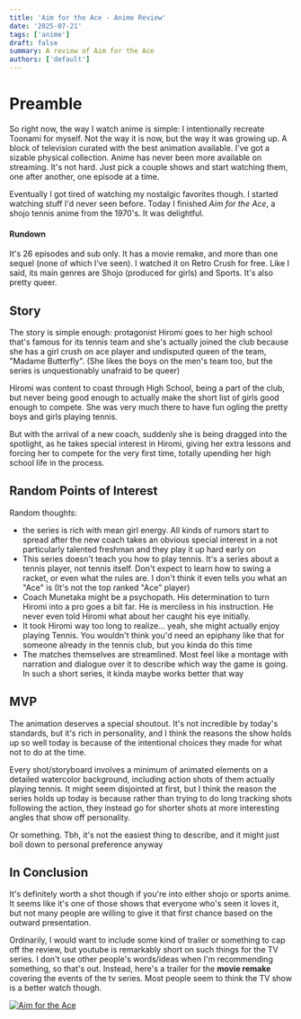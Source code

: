 ```yaml
---
title: 'Aim for the Ace - Anime Review'
date: '2025-07-21'
tags: ['anime']
draft: false
summary: A review of Aim for the Ace
authors: ['default']
---
```


# Preamble

So right now, the way I watch anime is simple: I intentionally recreate Toonami for myself. Not the way it is now, but the way it was growing up. A block of television curated with the best animation available. I've got a sizable physical collection. Anime has never been more available on streaming. It's not hard. Just pick a couple shows and start watching them, one after another, one episode at a time.

Eventually I got tired of watching my nostalgic favorites though. I started watching stuff I'd never seen before. Today I finished *Aim for the Ace*, a shojo tennis anime from the 1970's. It was delightful.

#### Rundown

It's 26 episodes and sub only. It has a movie remake, and more than one sequel (none of which I've seen). I watched it on Retro Crush for free. Like I said, its main genres are Shojo (produced for girls) and Sports. It's also pretty queer.

## Story

The story is simple enough: protagonist Hiromi goes to her high school that's famous for its tennis team and she's actually joined the club because she has a girl crush on ace player and undisputed queen of the team, "Madame Butterfly". (She likes the boys on the men's team too, but the series is unquestionably unafraid to be queer)

Hiromi was content to coast through High School, being a part of the club, but never being good enough to actually make the short list of girls good enough to compete. She was very much there to have fun ogling the pretty boys and girls playing tennis.

But with the arrival of a new coach, suddenly she is being dragged into the spotlight, as he takes special interest in Hiromi, giving her extra lessons and forcing her to compete for the very first time, totally upending her high school life in the process.

## Random Points of Interest

Random thoughts:
- the series is rich with mean girl energy. All kinds of rumors start to spread after the new coach takes an obvious special interest in a not particularly talented freshman and they play it up hard early on
- This series doesn't teach you how to play tennis. It's a series about a tennis player, not tennis itself. Don't expect to learn how to swing a racket, or even what the rules are. I don't think it even tells you what an "Ace" is (It's not the top ranked "Ace" player)
- Coach Munetaka might be a psychopath. His determination to turn Hiromi into a pro goes a bit far. He is merciless in his instruction. He never even told Hiromi what about her caught his eye initially.
- It took Hiromi way too long to realize... yeah, she might actually enjoy playing Tennis. You wouldn't think you'd need an epiphany like that for someone already in the tennis club, but you kinda do this time
- The matches themselves are streamlined. Most feel like a montage with narration and dialogue over it to describe which way the game is going. In such a short series, it kinda maybe works better that way

## MVP

The animation deserves a special shoutout. It's not incredible by today's standards, but it's rich in personality, and I think the reasons the show holds up so well today is because of the intentional choices they made for what not to do at the time.

Every shot/storyboard involves a minimum of animated elements on a detailed watercolor background, including action shots of them actually playing tennis. It might seem disjointed at first, but I think the reason the series holds up today is because rather than trying to do long tracking shots following the action, they instead go for shorter shots at more interesting angles that show off personality.

Or something. Tbh, it's not the easiest thing to describe, and it might just boil down to personal preference anyway

## In Conclusion

It's definitely worth a shot though if you're into either shojo or sports anime. It seems like it's one of those shows that everyone who's seen it loves it, but not many people are willing to give it that first chance based on the outward presentation.

Ordinarily, I would want to include some kind of trailer or something to cap off the review, but youtube is remarkably short on such things for the TV series. I don't use other people's words/ideas when I'm recommending something, so that's out. Instead, here's a trailer for the **movie remake** covering the events of the tv series. Most people seem to think the TV show is a better watch though.

[![Aim for the Ace](/static/images/anime/Ace.png)](https://youtu.be/lTbRgWjSy10?si=lkukb75vGgrZBM0j)